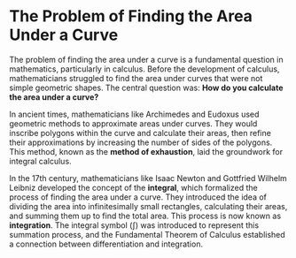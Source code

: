 # The Problem of Finding the Area Under a Curve

The problem of finding the area under a curve is a fundamental question in mathematics, particularly in calculus. Before the development of calculus, mathematicians struggled to find the area under curves that were not simple geometric shapes. The central question was: **How do you calculate the area under a curve?**

In ancient times, mathematicians like Archimedes and Eudoxus used geometric methods to approximate areas under curves. They would inscribe polygons within the curve and calculate their areas, then refine their approximations by increasing the number of sides of the polygons. This method, known as the **method of exhaustion**, laid the groundwork for integral calculus.

In the 17th century, mathematicians like Isaac Newton and Gottfried Wilhelm Leibniz developed the concept of the **integral**, which formalized the process of finding the area under a curve. They introduced the idea of dividing the area into infinitesimally small rectangles, calculating their areas, and summing them up to find the total area. This process is now known as **integration**.
The integral symbol ($\int$) was introduced to represent this summation process, and the Fundamental Theorem of Calculus established a connection between differentiation and integration.